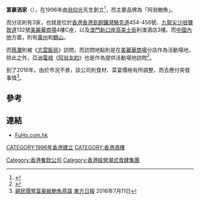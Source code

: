 '''富豪酒家'''（'''{{lang-en|Fu Ho Restaurant}}'''），在1996年由[[翁仰光|翁仰光]]先生創立<ref>{{Cite web |url=http://www.fuho.com.hk/intro.htm |title=富豪酒家公司簡介 |access-date=2012-03-25 |archive-date=2020-02-21 |archive-url=https://web.archive.org/web/20200221124707/http://fuho.com.hk/intro.htm |dead-url=no }}</ref>，而主要品牌為「阿翁鮑魚」。

而分店則有3家，也就是位於[[香港|香港]][[香港島|香港島]][[銅鑼灣|銅鑼灣]][[駱克道|駱克道]]454-456號、[[九龍|九龍]][[尖沙咀|尖沙咀]][[彌敦道|彌敦道]]132號[[美麗華商場|美麗華商場]]4樓C座，以及[[澳門|澳門]][[新口岸|新口岸]][[高美士街|高美士街]]利澳酒店3樓。而[[中國內地|中國內地]]方面，則有[[廣州|廣州]]和[[鶴山|鶴山]]。

而[[蔡瀾|蔡瀾]]則被《[[志雲飯局|志雲飯局]]》訪問，而訪問地點則是在[[美麗華商場|美麗華商場]]分店作為活動場地，除此之外，[[亞洲電視|亞洲電視]]《[[阿翁友約|阿翁友約]]》也是作為提供活動場地訪問<ref>{{Cite web |url=http://www.hkatv.com/v5/11/feastforcelebrities/content.html |title=亞洲電視《阿翁友約》節目 |access-date=2012-03-25 |archive-date=2015-10-06 |archive-url=https://web.archive.org/web/20151006085230/http://www.hkatv.com/v5/11/feastforcelebrities/content.html |dead-url=no }}</ref>。

到了2016年，由於市況不景，該公司則食材、菜宴價格有所調整，而去應付突發事情<ref>[http://orientaldaily.on.cc/cnt/lifestyle/20160711/00296_001.html 親民價嘗富豪級鮑魚燕窩] {{Wayback|url=http://orientaldaily.on.cc/cnt/lifestyle/20160711/00296_001.html |date=20161017232214 }} [[東方日報|東方日報]] 2016年7月11日</ref>。

==參考==
{{reflist}}

==連結==
*[http://www.fuho.com.hk FuHo.com.hk] {{Wayback|url=http://www.fuho.com.hk/ |date=20201201082120 }}

{{香港公司小作品}}

[[CATEGORY:1996年香港建立|CATEGORY:1996年香港建立]]
[[CATEGORY:香港酒樓|CATEGORY:香港酒樓]]
[[Category:香港餐飲公司|Category:香港餐飲公司]]
[[Category:香港經營潮式食肆集團|Category:香港經營潮式食肆集團]]